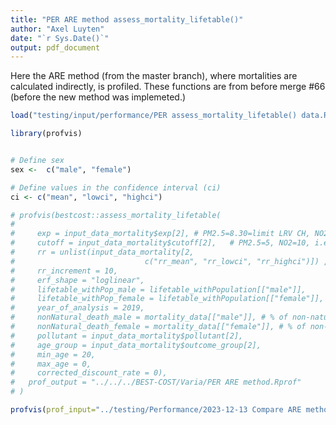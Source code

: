 ```yaml
---
title: "PER ARE method assess_mortality_lifetable()"
author: "Axel Luyten"
date: "`r Sys.Date()`"
output: pdf_document
---
```


Here the ARE method (from the master branch), where mortalities are calculated indirectly, is profiled. These functions are from before merge #66 (before the new method was implemeted.)

```r
load("testing/input/performance/PER assess_mortality_lifetable() data.RData")

library(profvis)


# Define sex
sex <-  c("male", "female")

# Define values in the confidence interval (ci)
ci <- c("mean", "lowci", "highci")
```

```r
# profvis(bestcost::assess_mortality_lifetable(
# 
#     exp = input_data_mortality$exp[2], # PM2.5=8.30=limit LRV CH, NO2=16.32=mean conc. in CH in 2019
#     cutoff = input_data_mortality$cutoff[2],   # PM2.5=5, NO2=10, i.e. WHO AQG 2021 
#     rr = unlist(input_data_mortality[2, 
#                             c("rr_mean", "rr_lowci", "rr_highci")]) ,
#     rr_increment = 10, 
#     erf_shape = "loglinear", 
#     lifetable_withPop_male = lifetable_withPopulation[["male"]],
#     lifetable_withPop_female = lifetable_withPopulation[["female"]],
#     year_of_analysis = 2019, 
#     nonNatural_death_male = mortality_data[["male"]], # % of non-natural male deaths in BHD
#     nonNatural_death_female = mortality_data[["female"]], # % of non-natural female deaths in BHD
#     pollutant = input_data_mortality$pollutant[2], 
#     age_group = input_data_mortality$outcome_group[2],
#     min_age = 20,
#     max_age = 0,
#     corrected_discount_rate = 0), 
#   prof_output = "../../../BEST-COST/Varia/PER ARE method.Rprof"
# )

profvis(prof_input="../testing/Performance/2023-12-13 Compare ARE method with new method/PER ARE method.Rprof")
```
